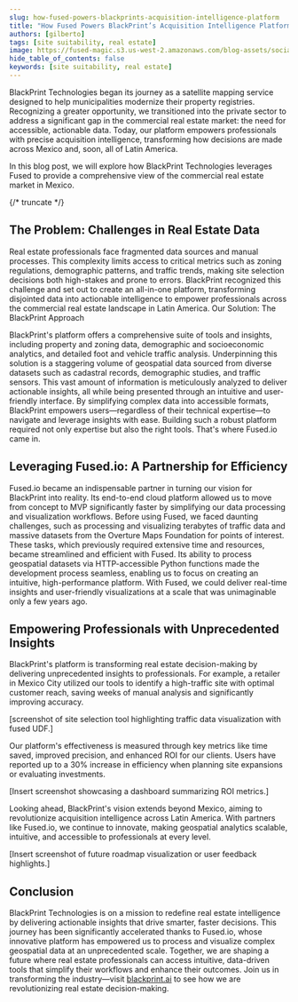 ```yaml
---
slug: how-fused-powers-blackprints-acquisition-intelligence-platform
title: "How Fused Powers BlackPrint’s Acquisition Intelligence Platform"
authors: [gilberto]
tags: [site suitability, real estate]
image: https://fused-magic.s3.us-west-2.amazonaws.com/blog-assets/social_gilberto.jpg
hide_table_of_contents: false
keywords: [site suitability, real estate]
---
```


BlackPrint Technologies began its journey as a satellite mapping service designed to help municipalities modernize their property registries. Recognizing a greater opportunity, we transitioned into the private sector to address a significant gap in the commercial real estate market: the need for accessible, actionable data. Today, our platform empowers professionals with precise acquisition intelligence, transforming how decisions are made across Mexico and, soon, all of Latin America.

In this blog post, we will explore how BlackPrint Technologies leverages Fused to provide a comprehensive view of the commercial real estate market in Mexico.

{/* truncate */}

## The Problem: Challenges in Real Estate Data
Real estate professionals face fragmented data sources and manual processes. This complexity limits access to critical metrics such as zoning regulations, demographic patterns, and traffic trends, making site selection decisions both high-stakes and prone to errors. BlackPrint recognized this challenge and set out to create an all-in-one platform, transforming disjointed data into actionable intelligence to empower professionals across the commercial real estate landscape in Latin America.
Our Solution: The BlackPrint Approach

BlackPrint's platform offers a comprehensive suite of tools and insights, including property and zoning data, demographic and socioeconomic analytics, and detailed foot and vehicle traffic analysis. Underpinning this solution is a staggering volume of geospatial data sourced from diverse datasets such as cadastral records, demographic studies, and traffic sensors. This vast amount of information is meticulously analyzed to deliver actionable insights, all while being presented through an intuitive and user-friendly interface. By simplifying complex data into accessible formats, BlackPrint empowers users—regardless of their technical expertise—to navigate and leverage insights with ease. Building such a robust platform required not only expertise but also the right tools. That's where Fused.io came in.

## Leveraging Fused.io: A Partnership for Efficiency
Fused.io became an indispensable partner in turning our vision for BlackPrint into reality. Its end-to-end cloud platform allowed us to move from concept to MVP significantly faster by simplifying our data processing and visualization workflows. Before using Fused, we faced daunting challenges, such as processing and visualizing terabytes of traffic data and massive datasets from the Overture Maps Foundation for points of interest. These tasks, which previously required extensive time and resources, became streamlined and efficient with Fused. Its ability to process geospatial datasets via HTTP-accessible Python functions made the development process seamless, enabling us to focus on creating an intuitive, high-performance platform. With Fused, we could deliver real-time insights and user-friendly visualizations at a scale that was unimaginable only a few years ago.

## Empowering Professionals with Unprecedented Insights

BlackPrint's platform is transforming real estate decision-making by delivering unprecedented insights to professionals. For example, a retailer in Mexico City utilized our tools to identify a high-traffic site with optimal customer reach, saving weeks of manual analysis and significantly improving accuracy.

[screenshot of site selection tool highlighting traffic data visualization with fused UDF.]

Our platform's effectiveness is measured through key metrics like time saved, improved precision, and enhanced ROI for our clients. Users have reported up to a 30% increase in efficiency when planning site expansions or evaluating investments.

[Insert screenshot showcasing a dashboard summarizing ROI metrics.]

Looking ahead, BlackPrint's vision extends beyond Mexico, aiming to revolutionize acquisition intelligence across Latin America. With partners like Fused.io, we continue to innovate, making geospatial analytics scalable, intuitive, and accessible to professionals at every level.

[Insert screenshot of future roadmap visualization or user feedback highlights.]

## Conclusion

BlackPrint Technologies is on a mission to redefine real estate intelligence by delivering actionable insights that drive smarter, faster decisions. This journey has been significantly accelerated thanks to Fused.io, whose innovative platform has empowered us to process and visualize complex geospatial data at an unprecedented scale. Together, we are shaping a future where real estate professionals can access intuitive, data-driven tools that simplify their workflows and enhance their outcomes. Join us in transforming the industry—visit [blackprint.ai](https://www.blackprint.ai/) to see how we are revolutionizing real estate decision-making.
